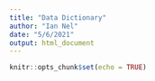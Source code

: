 ```yaml
---
title: "Data Dictionary"
author: "Ian Nel"
date: "5/6/2021"
output: html_document
---
```


```r
knitr::opts_chunk$set(echo = TRUE)
```


